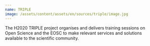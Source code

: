 ```yaml
---
name: TRIPLE
image: /assets/content/assets/en/sources/triple/image.jpg
---
```

The H2020 TRIPLE project organises and delivers training sessions on Open Science and the EOSC to make relevant services and solutions available to the scientific community.